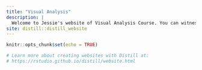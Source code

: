 ```yaml
---
title: "Visual Analysis"
description: |
  Welcome to Jessie's website of Visual Analysis Course. You can witness how Jessie's growing up in the field of data visualization with all assignments of this course here. I hope you enjoy it!
site: distill::distill_website
---
```


```r
knitr::opts_chunk$set(echo = TRUE)

# Learn more about creating websites with Distill at:
# https://rstudio.github.io/distill/website.html

```